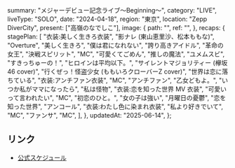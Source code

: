   summary: "メジャーデビュー記念ライブ〜Beginning〜",
  category: "LIVE",
  liveType: "SOLO",
  date: "2024-04-18",
  region: "東京",
  location: "Zepp DiverCity",
  present: ["高嶺のなでしこ"],
  image: {
    path: "",
    ref: "",
  },
  recaps: {
    stagePlan: [
      "衣装:美しく生きろ衣装",
      "影ナレ (東山恵里沙、松本ももな)",
      "Overture",
      "美しく生きろ",
      "僕は君になれない",
      "誇り高きアイドル",
      "革命の女王",
      "決戦スピリット",
      "MC",
      "可愛くてごめん",
      "推しの魔法",
      "ユメムスビ",
      "すきっちゅーの！",
      "ヒロインは平均以下。",
      "サイレントマジョリティー (欅坂46 cover)",
      "行くぜっ！怪盗少女 (ももいろクローバーZ cover)",
      "世界は恋に落ちている",
      "衣装:アンチファン衣装",
      "MC",
      "アンチファン",
      "乙女どもよ。",
      "いつか私がママになったら",
      "私は怪物",
      "衣装:恋を知った世界 MV 衣装",
      "可愛いって言われたい",
      "MC",
      "初恋のひと。",
      "女の子は強い",
      "月曜日の憂鬱",
      "恋を知った世界",
      "アンコール",
      "衣装:わたし色に染まれ衣装",
      "私より好きでいて",
      "MC",
      "ファンサ",
      "MC",
    ],
  },
  updatedAt: "2025-06-14",
};

## リンク

- [公式スケジュール](https://takanenonadeshiko.jp/?p=1882)
